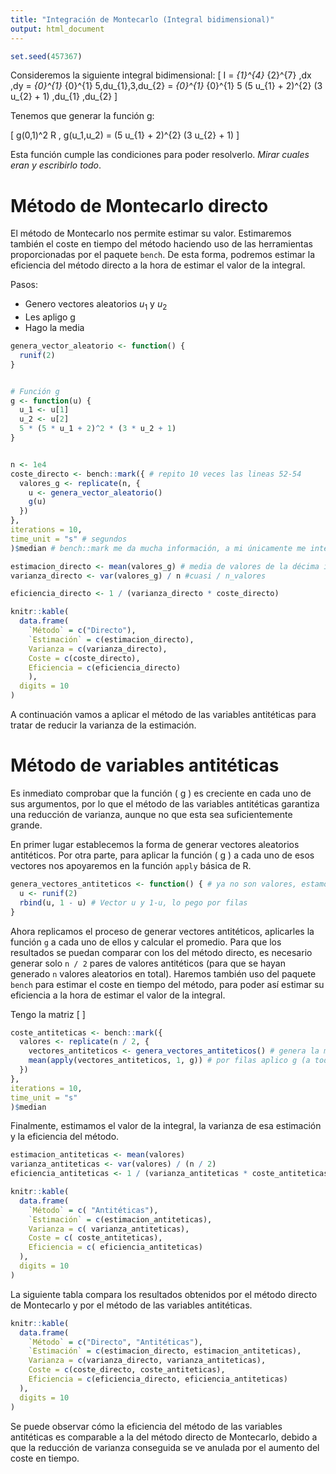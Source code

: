 ```yaml
---
title: "Integración de Montecarlo (Integral bidimensional)"
output: html_document
---
```


```r
set.seed(457367)
```

Consideremos la siguiente integral bidimensional:
\[
  I =
  \int_{1}^{4} \int_{2}^{7} \frac{x^{2}y}{3} \,dx \,dy =
  \int_{0}^{1} \int_{0}^{1} \frac{(5 u_{1} + 2)^{2} (3 u_{2} + 1)}{3} 5\,du_{1}\,3\,du_{2} =
  \int_{0}^{1} \int_{0}^{1} 5 (5 u_{1} + 2)^{2} (3 u_{2} + 1) \,du_{1} \,du_{2}
\]

Tenemos que generar la función g:

\[
g(0,1)^2 \rightarrow R , \quad g(u_1,u_2) = (5 u_{1} + 2)^{2} (3 u_{2} + 1)
\]

Esta función cumple las condiciones para poder resolverlo. *Mirar cuales eran y escribirlo todo*.

# Método de Montecarlo directo

El método de Montecarlo nos permite estimar su valor. Estimaremos también el coste en tiempo del método haciendo uso de las herramientas proporcionadas por el paquete `bench`. De esta forma, podremos estimar la eficiencia del método directo a la hora de estimar el valor de la integral.

Pasos: 

- Genero vectores aleatorios $u_1$ y $u_2$
- Les apligo g
- Hago la media

```r
genera_vector_aleatorio <- function() {
  runif(2)
}


# Función g
g <- function(u) {
  u_1 <- u[1]
  u_2 <- u[2]
  5 * (5 * u_1 + 2)^2 * (3 * u_2 + 1)
}


n <- 1e4
coste_directo <- bench::mark({ # repito 10 veces las lineas 52-54
  valores_g <- replicate(n, {
    u <- genera_vector_aleatorio()
    g(u)
  })
},
iterations = 10,
time_unit = "s" # segundos
)$median # bench::mark me da mucha información, a mi únicamente me interesa el tiempo (median)

estimacion_directo <- mean(valores_g) # media de valores de la décima iteración, la última
varianza_directo <- var(valores_g) / n #cuasi / n_valores

eficiencia_directo <- 1 / (varianza_directo * coste_directo)
```

```r
knitr::kable(
  data.frame(
    `Método` = c("Directo"),
    `Estimación` = c(estimacion_directo),
    Varianza = c(varianza_directo),
    Coste = c(coste_directo), 
    Eficiencia = c(eficiencia_directo)
    ),
  digits = 10
)
```





A continuación vamos a aplicar el método de las variables antitéticas para tratar de reducir la varianza de la estimación.


# Método de variables antitéticas

Es inmediato comprobar que la función \( g \) es creciente en cada uno de sus argumentos, por lo que el método de las variables antitéticas garantiza una reducción de varianza, aunque no que esta sea suficientemente grande.

En primer lugar establecemos la forma de generar vectores aleatorios antitéticos. Por otra parte, para aplicar la función \( g \) a cada uno de esos vectores nos apoyaremos en la función `apply` básica de R.


```r
genera_vectores_antiteticos <- function() { # ya no son valores, estamos en R2
  u <- runif(2)
  rbind(u, 1 - u) # Vector u y 1-u, lo pego por filas
}
```

Ahora replicamos el proceso de generar vectores antitéticos, aplicarles la función `g` a cada uno de ellos y calcular el promedio. Para que los resultados se puedan comparar con los del método directo, es necesario generar solo `n / 2` pares de valores antitéticos (para que se hayan generado `n` valores aleatorios en total). Haremos también uso del paquete `bench` para estimar el coste en tiempo del método, para poder así estimar su eficiencia a la hora de estimar el valor de la integral.


Tengo la matriz 
\[
\begin{equation}
\left(
\begin{matrix}
u_1 & u_2\\
1-u_1 & 1-u_2
\end{matrix}
\rigth)
\end{equation}
\]

```r
coste_antiteticas <- bench::mark({
  valores <- replicate(n / 2, {
    vectores_antiteticos <- genera_vectores_antiteticos() # genera la matriz
    mean(apply(vectores_antiteticos, 1, g)) # por filas aplico g (a toda la fila)
  })
},
iterations = 10,
time_unit = "s"
)$median
```


Finalmente, estimamos el valor de la integral, la varianza de esa estimación y la eficiencia del método.

```r
estimacion_antiteticas <- mean(valores)
varianza_antiteticas <- var(valores) / (n / 2)
eficiencia_antiteticas <- 1 / (varianza_antiteticas * coste_antiteticas)
```

```r
knitr::kable(
  data.frame(
    `Método` = c( "Antitéticas"),
    `Estimación` = c(estimacion_antiteticas),
    Varianza = c( varianza_antiteticas),
    Coste = c( coste_antiteticas),
    Eficiencia = c( eficiencia_antiteticas)
  ),
  digits = 10
)
```





La siguiente tabla compara los resultados obtenidos por el método directo de Montecarlo y por el método de las variables antitéticas.

```r
knitr::kable(
  data.frame(
    `Método` = c("Directo", "Antitéticas"),
    `Estimación` = c(estimacion_directo, estimacion_antiteticas),
    Varianza = c(varianza_directo, varianza_antiteticas),
    Coste = c(coste_directo, coste_antiteticas),
    Eficiencia = c(eficiencia_directo, eficiencia_antiteticas)
  ),
  digits = 10
)
```

Se puede observar cómo la eficiencia del método de las variables antitéticas es comparable a la del método directo de Montecarlo, debido a que la reducción de varianza conseguida se ve anulada por el aumento del coste en tiempo.
